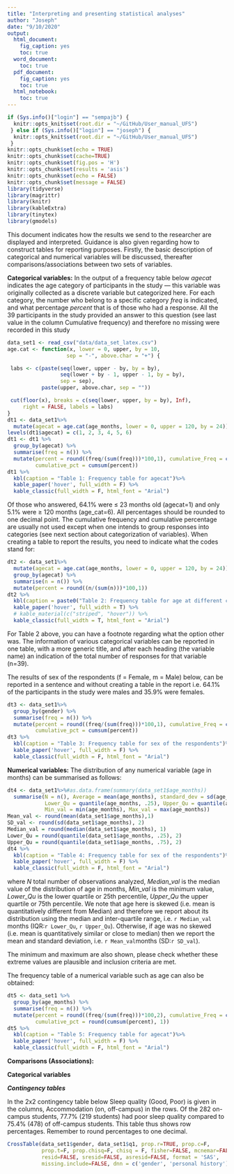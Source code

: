 ```yaml
---
title: "Interpreting and presenting statistical analyses"
author: "Joseph"
date: "9/10/2020"
output:
  html_document:
    fig_caption: yes
    toc: true
  word_document:
    toc: true
  pdf_document:
    fig_caption: yes
    toc: true
  html_notebook:
    toc: true
---
```


```r
if (Sys.info()["login"] == "sempajb") {
  knitr::opts_knit$set(root.dir = "~/GitHub/User_manual_UFS")
 } else if (Sys.info()["login"] == "joseph") {
  knitr::opts_knit$set(root.dir = "~/GitHub/User_manual_UFS")
 } 
knitr::opts_chunk$set(echo = TRUE)
knitr::opts_chunk$set(cache=TRUE)
knitr::opts_chunk$set(fig.pos = 'H')
knitr::opts_chunk$set(results = 'asis')
knitr::opts_chunk$set(echo = FALSE)
knitr::opts_chunk$set(message = FALSE)
library(tidyverse)
library(magrittr)
library(knitr)
library(kableExtra)
library(tinytex)
library(gmodels)
```

This document indicates how the results we send to the researcher are displayed 
and interpreted. Guidance is also given regarding how to construct tables for 
reporting purposes. Firstly, the basic description of categorical and numerical 
variables will be discussed, thereafter comparisons/associations between two 
sets of variables.

**<Basic description of results>**
**Categorical variables:**
In the output of a frequency table below *agecat* indicates the age category of 
participants in the study --- this variable was originally collected as a 
discrete variable but categorized here. For each category, the number who belong 
to a specific category *freq* is indicated, and what percentage *percent* that 
is of those who had a response. All the 39 participants in the study provided 
an answer to this question (see last value in the column Cumulative frequency) 
and therefore no missing were recorded in this study

```r
data_set1 <- read_csv("data/data_set_latex.csv")
age.cat <- function(x, lower = 0, upper, by = 10,
                   sep = "-", above.char = "+") {

 labs <- c(paste(seq(lower, upper - by, by = by),
                 seq(lower + by - 1, upper - 1, by = by),
                 sep = sep),
           paste(upper, above.char, sep = ""))

 cut(floor(x), breaks = c(seq(lower, upper, by = by), Inf),
     right = FALSE, labels = labs)
}
dt1 <- data_set1%>%
  mutate(agecat = age.cat(age_months, lower = 0, upper = 120, by = 24))
levels(dt1$agecat) = c(1, 2, 3, 4, 5, 6)
dt1 <- dt1 %>%
  group_by(agecat) %>%
  summarise(freq = n()) %>%
  mutate(percent = round((freq/(sum(freq)))*100,1), cumulative_Freq = cumsum(freq), 
         cumulative_pct = cumsum(percent))
dt1 %>%
  kbl(caption = "Table 1: Frequency table for agecat")%>%
  kable_paper('hover', full_width = F) %>%
  kable_classic(full_width = F, html_font = "Arial")

```
Of those who answered, 64.1% were $\le$ 23 months old (agecat=1) and only 5.1% 
were $\ge$ 120 months (age_cat=6). All percentages should be rounded to one 
decimal point.
The cumulative frequency and cumulative percentage are usually not used except 
when one intends to group responses into categories (see next section about 
categorization of variables).
When creating a table to report the results, you need to indicate what the codes 
stand for:
```r
dt2 <- data_set1%>%
  mutate(agecat = age.cat(age_months, lower = 0, upper = 120, by = 24)) %>%
  group_by(agecat) %>%
  summarise(n = n()) %>%
  mutate(percent = round((n/(sum(n)))*100,1))
dt2 %>%
  kbl(caption = paste0("Table 2: Frequency table for age at different categrogirs ", "(n = ", length(data_set1$age_months),')', collapse = ' '))%>%
  kable_paper('hover', full_width = T) %>%
  # kable_material(c("striped", "hover")) %>%
  kable_classic(full_width = T, html_font = "Arial")

```
For Table 2 above, you can have a footnote regarding what the option other was. 
The information of various categorical variables can be reported in one table, 
with a more generic title, and after each heading (the variable name) an 
indication of the total number of responses for that variable (n=39).

The results of sex of the respondents (f = Female, m = Male) below, can be 
reported in a sentence and without creating a table in the report i.e. 64.1% of 
the participants in the study were males and 35.9% were females.

```r
dt3 <- data_set1%>%
  group_by(gender) %>%
  summarise(freq = n()) %>%
  mutate(percent = round((freq/(sum(freq)))*100,1), cumulative_Freq = cumsum(freq), 
         cumulative_pct = cumsum(percent))
dt3 %>%
  kbl(caption = "Table 3: Frequency table for sex of the respondents")%>%
  kable_paper('hover', full_width = F) %>%
  kable_classic(full_width = F, html_font = "Arial")

```

**Numerical variables:**
The distribution of any numerical variable (age in months) can be summarised as follows:
```r
dt4 <- data_set1%>%#as.data.frame(summary(data_set1$age_months))
  summarise(N = n(), Average = mean(age_months), standard_dev = sd(age_months), Median_val = median(age_months),
            Lower_Qu = quantile(age_months, .25), Upper_Qu = quantile(age_months, .75),
            Min_val = min(age_months), Max_val = max(age_months))
Mean_val <- round(mean(data_set1$age_months),1)
SD_val <- round(sd(data_set1$age_months), 2)
Median_val = round(median(data_set1$age_months), 1)
Lower_Qu = round(quantile(data_set1$age_months, .25), 2)
Upper_Qu = round(quantile(data_set1$age_months, .75), 2)
dt4 %>%
  kbl(caption = "Table 4: Frequency table for sex of the respondents")%>%
  kable_paper('hover', full_width = F) %>%
  kable_classic(full_width = F, html_font = "Arial")

```
where *N* total number of observations analyzed, *Median_val* is the median value of the distribution of age in months, *Min_val* is the minimum value, *Lower_Qu* is the lower quartile or 25th percentile, *Upper_Qu*  the upper quartile or 75th percentile. We note that age here is skewed (i.e. mean is quantitatively different from Median) and therefore we report about its distribution using the median and inter-quartile range, i.e. `r Median_val` months (IQR:`r Lower_Qu`, `r Upper_Qu`). Otherwise, if age was no skewed (i.e. mean is quantitatively similar or close to median) then we report the mean and standard deviation, i.e. `r Mean_val`months (SD:`r SD_val`).

The minimum and maximum are also shown, please check whether these extreme values are plausible and inclusion criteria are met.

The frequency table of a numerical variable such as age can also be obtained:

```r
dt5 <- data_set1 %>%
  group_by(age_months) %>%
  summarise(freq = n()) %>%
  mutate(percent = round((freq/(sum(freq)))*100,2), cumulative_Freq = cumsum(freq), 
         cumulative_pct = round(cumsum(percent), 1))
dt5 %>%
  kbl(caption = "Table 5: Frequency table for agecat")%>%
  kable_paper('hover', full_width = F) %>%
  kable_classic(full_width = F, html_font = "Arial")

```


**Comparisons (Associations):**

**Categorical variables**

***Contingency tables***

In the 2x2 contingency table below Sleep quality (Good, Poor) is given in the columns, Accommodation (on, off-campus) in the rows. Of the 282 on-campus students, 77.7% (219 students) had poor sleep quality compared to 75.4% (478) of off-campus students. This table thus shows row percentages. Remember to round percentages to one decimal.


```r
CrossTable(data_set1$gender, data_set1$q1, prop.r=TRUE, prop.c=F,
           prop.t=F, prop.chisq=F, chisq = F, fisher=FALSE, mcnemar=FALSE,
           resid=FALSE, sresid=FALSE, asresid=FALSE, format = 'SAS',
           missing.include=FALSE, dnn = c('gender', 'personal history'))

```